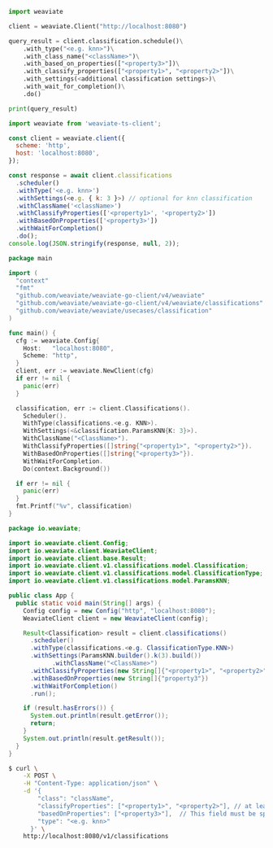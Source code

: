 
<Tabs groupId="languages">
<TabItem value="py" label="Python">

```python
import weaviate

client = weaviate.Client("http://localhost:8080")

query_result = client.classification.schedule()\
    .with_type("<e.g. knn>")\
    .with_class_name("<className>")\
    .with_based_on_properties(["<property3>"])\
    .with_classify_properties(["<property1>", "<property2>"])\
    .with_settings(<additional classification settings>)\
    .with_wait_for_completion()\
    .do()

print(query_result)
```

</TabItem>
<TabItem value="js" label="JavaScript/TypeScript">

```js
import weaviate from 'weaviate-ts-client';

const client = weaviate.client({
  scheme: 'http',
  host: 'localhost:8080',
});

const response = await client.classifications
  .scheduler()
  .withType('<e.g. knn>')
  .withSettings(<e.g. { k: 3 }>) // optional for knn classification
  .withClassName('<className>')
  .withClassifyProperties(['<property1>', '<property2>'])
  .withBasedOnProperties(['<property3>'])
  .withWaitForCompletion()
  .do();
console.log(JSON.stringify(response, null, 2));
```

</TabItem>
<TabItem value="go" label="Go">

```go
package main

import (
  "context"
  "fmt"
  "github.com/weaviate/weaviate-go-client/v4/weaviate"
  "github.com/weaviate/weaviate-go-client/v4/weaviate/classifications"
  "github.com/weaviate/weaviate/usecases/classification"
)

func main() {
  cfg := weaviate.Config{
    Host:   "localhost:8080",
    Scheme: "http",
  }
  client, err := weaviate.NewClient(cfg)
  if err != nil {
    panic(err)
  }

  classification, err := client.Classifications().
    Scheduler().
    WithType(classifications.<e.g. KNN>).
    WithSettings(<&classification.ParamsKNN{K: 3}>).
    WithClassName("<ClassName>").
    WithClassifyProperties([]string{"<property1>", "<property2>"}).
    WithBasedOnProperties([]string{"<property3>"}).
    WithWaitForCompletion.
    Do(context.Background())

  if err != nil {
    panic(err)
  }
  fmt.Printf("%v", classification)
}
```

</TabItem>
<TabItem value="java" label="Java">

```java
package io.weaviate;

import io.weaviate.client.Config;
import io.weaviate.client.WeaviateClient;
import io.weaviate.client.base.Result;
import io.weaviate.client.v1.classifications.model.Classification;
import io.weaviate.client.v1.classifications.model.ClassificationType;
import io.weaviate.client.v1.classifications.model.ParamsKNN;

public class App {
  public static void main(String[] args) {
    Config config = new Config("http", "localhost:8080");
    WeaviateClient client = new WeaviateClient(config);

    Result<Classification> result = client.classifications()
      .scheduler()
      .withType(classifications.<e.g. ClassificationType.KNN>)
      .withSettings(ParamsKNN.builder().k(3).build())
            .withClassName("<ClassName>")
      .withClassifyProperties(new String[]{"<property1>", "<property2>"})
      .withBasedOnProperties(new String[]{"property3"})
      .withWaitForCompletion()
      .run();

    if (result.hasErrors()) {
      System.out.println(result.getError());
      return;
    }
    System.out.println(result.getResult());
  }
}
```

</TabItem>
<TabItem value="curl" label="Curl">

```bash
$ curl \
    -X POST \
    -H "Content-Type: application/json" \
    -d '{
        "class": "className",
        "classifyProperties": ["<property1>", "<property2>"], // at least one property needs to be specified
        "basedOnProperties": ["<property3>"],  // This field must be specified, but for contextual classifications the current implementation takes the whole vector of the class (objects) into account
        "type": "<e.g. knn>"
      }' \
    http://localhost:8080/v1/classifications
```

</TabItem>
</Tabs>
